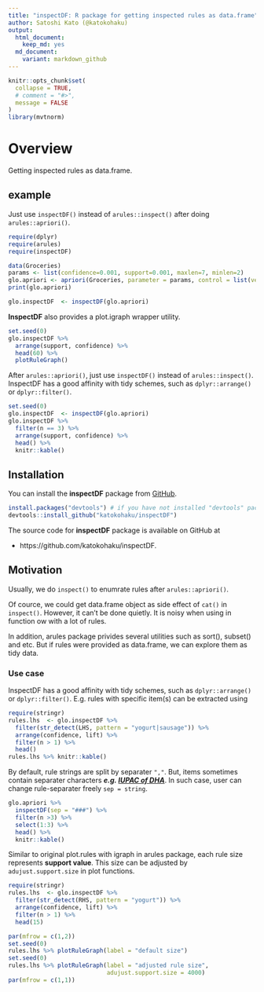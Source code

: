 ```yaml
---
title: "inspectDF: R package for getting inspected rules as data.frame"
author: Satoshi Kato (@katokohaku)
output: 
  html_document:
    keep_md: yes
  md_document:
    variant: markdown_github
---
```


```r
knitr::opts_chunk$set(
  collapse = TRUE,
  # comment = "#>",
  message = FALSE
)
library(mvtnorm)
```

# Overview

Getting inspected rules as data.frame.

## example

Just use `inspectDF()` instead of `arules::inspect()` after doing `arules::apriori()`.

```r
require(dplyr)
require(arules)
require(inspectDF)

data(Groceries)
params <- list(confidence=0.001, support=0.001, maxlen=7, minlen=2)
glo.apriori <- apriori(Groceries, parameter = params, control = list(verbose=FALSE))
print(glo.apriori)

glo.inspectDF  <- inspectDF(glo.apriori)
```

**InspectDF** also provides a plot.igraph wrapper utility.

```r
set.seed(0)
glo.inspectDF %>% 
  arrange(support, confidence) %>%
  head(60) %>% 
  plotRuleGraph()

```

After `arules::apriori()`, just use `inspectDF()` instead of `arules::inspect()`. InspectDF has a good affinity with tidy schemes, such as `dplyr::arrange()` or `dplyr::filter()`.

```r
set.seed(0)
glo.inspectDF  <- inspectDF(glo.apriori)
glo.inspectDF %>% 
  filter(n == 3) %>% 
  arrange(support, confidence) %>%
  head() %>% 
  knitr::kable()

```

## Installation

You can install the **inspectDF** package from [GitHub](https://github.com/katokohaku/inspectDF).

```r
install.packages("devtools") # if you have not installed "devtools" package
devtools::install_github("katokohaku/inspectDF")
```

The source code for **inspectDF** package is available on GitHub at

- https://github.com/katokohaku/inspectDF.

## Motivation

Usually, we do `inspect()` to enumrate rules after `arules::apriori()`.

Of cource, we could get data.frame object as side effect of `cat()` in `inspect()`. However, it can't be done quietly. It is noisy when using in function ow with a lot of rules.

In addition, arules package privides several utilities such as sort(), subset() and etc. But if rules were provided as data.frame, we can explore them as tidy data.

### Use case

InspectDF has a good affinity with tidy schemes, such as `dplyr::arrange()` or `dplyr::filter()`. E.g. rules with specific item(s) can be extracted using 

```r
require(stringr)
rules.lhs  <- glo.inspectDF %>% 
  filter(str_detect(LHS, pattern = "yogurt|sausage")) %>%
  arrange(confidence, lift) %>%
  filter(n > 1) %>% 
  head()
rules.lhs %>% knitr::kable()
```
 
By default, rule strings are split by separater `","`. But, items sometimes contain separater characters ***e.g. [IUPAC of DHA](https://pubchem.ncbi.nlm.nih.gov/compound/Docosahexaenoic_acid#section=IUPAC-Name)***. In such case, user can change rule-separater freely `sep = string`.
 
```r
glo.apriori %>% 
  inspectDF(sep = "###") %>% 
  filter(n >3) %>% 
  select(1:3) %>% 
  head() %>% 
  knitr::kable()
```

Similar to original plot.rules with igraph in arules package, each rule size represents **support value**. This size can be adjusted by `adujust.support.size` in plot functions. 

```r
require(stringr)
rules.lhs  <- glo.inspectDF %>% 
  filter(str_detect(RHS, pattern = "yogurt")) %>%
  arrange(confidence, lift) %>%
  filter(n > 1) %>% 
  head(15)

par(mfrow = c(1,2))
set.seed(0)
rules.lhs %>% plotRuleGraph(label = "default size")
set.seed(0)
rules.lhs %>% plotRuleGraph(label = "adjusted rule size", 
                            adujust.support.size = 4000)
par(mfrow = c(1,1))

```

